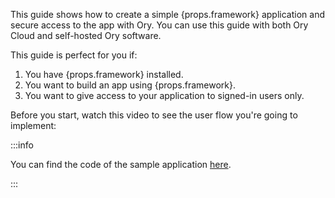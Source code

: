
<p>
  This guide shows how to create a simple {props.framework} application and secure access to the app with Ory. You can use this
  guide with both Ory Cloud and self-hosted Ory software.
</p>

This guide is perfect for you if:

<ol>
  <li>You have {props.framework} installed.</li>
  <li>You want to build an app using {props.framework}.</li>
  <li>You want to give access to your application to signed-in users only.</li>
</ol>

Before you start, watch this video to see the user flow you're going to implement:

<VideoEmbed mp4={props.mp4} webm={props.webm} />

:::info

You can find the code of the sample application [here](https://github.com/ory/docs/tree/master/code-examples/protect-page-login/).

:::
